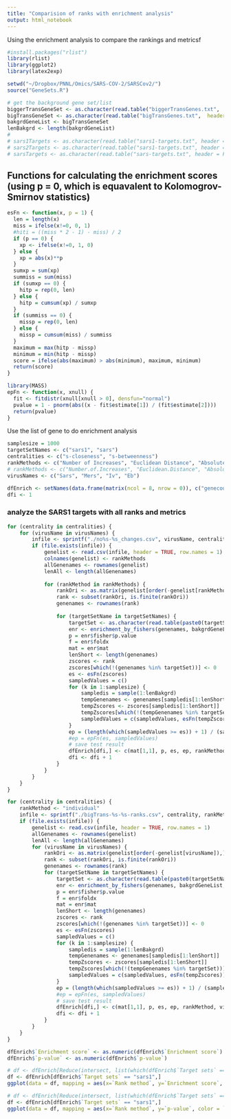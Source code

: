 ```yaml
---
title: "Comparision of ranks with enrichment analysis"
output: html_notebook
---
```


Using the enrichment analysis to compare the rankings and metricsf

```r
#install.packages("rlist")
library(rlist)
library(ggplot2)
library(latex2exp)

setwd("~/Dropbox/PNNL/Omics/SARS-COV-2/SARSCov2/")
source("GeneSets.R")

# get the background gene set/list
biggerTransGeneSet <- as.character(read.table("biggerTransGenes.txt",  header = FALSE, sep = "")$V1)
bigTransGeneSet <- as.character(read.table("bigTransGenes.txt",  header = FALSE, sep = "")$V1)
bakgrdGeneList <- bigTransGeneSet
lenBakgrd <- length(bakgrdGeneList)
#
# sars1Targets <- as.character(read.table("sars1-targets.txt", header = FALSE, sep = "")$V1)
# sars2Targets <- as.character(read.table("sars1-targets.txt", header = FALSE, sep = "")$V1)
# sarsTargets <- as.character(read.table("sars-targets.txt", header = FALSE, sep = "")$V1)

```

## Functions for calculating the enrichment scores (using p = 0, which is equavalent to Kolomogrov-Smirnov statistics)

```r
esFn <- function(x, p = 1) {
  len = length(x)
  miss = ifelse(x!=0, 0, 1)
  #hiti = ((miss * 2 - 1) - miss) / 2
  if (p == 0) {
    xp <- ifelse(x!=0, 1, 0)
  } else {
    xp = abs(x)**p
  }
  sumxp = sum(xp)
  summiss = sum(miss)
  if (sumxp == 0) {
    hitp = rep(0, len)
  } else {
    hitp = cumsum(xp) / sumxp
  }
  if (summiss == 0) {
    missp = rep(0, len)
  } else {
    missp = cumsum(miss) / summiss
  }
  maximum = max(hitp - missp)
  minimum = min(hitp - missp)
  score = ifelse(abs(maximum) > abs(minimum), maximum, minimum)
  return(score)
}

library(MASS)
epFn <- function(x, xnull) {
  fit <- fitdistr(xnull[xnull > 0], densfun="normal")
  pvalue = 1 - pnorm(abs((x - fit$estimate[1]) / (fit$estimate[2])))
  return(pvalue)
}
```


Use the list of gene to do enrichment analysis

```r
samplesize = 1000
targetSetNames <- c("sars1", "sars")
centralities <- c("s-closeness", "s-betweenness")
rankMethods <- c("Number of Increases", "Euclidean Distance", "Absolute Rank Change", "Relative Rank Change", "Absolute Change", "Relative Change", "Combined Score")
# rankMethods <- c("Number.of.Increases", "Euclidean.Distance", "Absolute.Rank.Change", "Relative.Rank.Change", "Absolute.Change", "Relative.Change", "Combined.Score")
virusNames <- c("Sars", "Mers", "Iv", "Eb")

dfEnrich <- setNames(data.frame(matrix(ncol = 8, nrow = 0)), c("genecount", "p", "Enrichment score", "p-value", "Rank method", "Virus name", "Target sets","Hypergraph metrics"))
dfi <- 1
```

### analyze the SARS1 targets with all ranks and metrics

```r
for (centrality in centralities) {
    for (virusName in virusNames) {
        infile <- sprintf("./no%s-%s_changes.csv", virusName, centrality)
        if (file.exists(infile)) {
            genelist <- read.csv(infile, header = TRUE, row.names = 1)
            colnames(genelist) <- rankMethods
            allGenenames <- rownames(genelist)
            lenAll <- length(allGenenames)
            
            for (rankMethod in rankMethods) {
                rankOri <- as.matrix(genelist[order(-genelist[rankMethod]),][rankMethod])
                rank <- subset(rankOri, is.finite(rankOri))
                genenames <- rownames(rank)
                
                for (targetSetName in targetSetNames) {
                    targetSet <- as.character(read.table(paste0(targetSetName,"-targets.txt"), header = FALSE, sep = "")$V1)
                    enr <- enrichment_by_fishers(genenames, bakgrdGeneList, targetSet)
                    p = enr$fisher$p.value
                    f = enr$foldx
                    mat = enr$mat
                    lenShort <- length(genenames)
                    zscores <- rank
                    zscores[which(!(genenames %in% targetSet))] <- 0
                    es <- esFn(zscores)
                    sampledValues = c()
                    for (k in 1:samplesize) {
                        sampledis = sample(1:lenBakgrd)
                        tempGenenames <- genenames[sampledis[1:lenShort]]
                        tempZscores <- zscores[sampledis[1:lenShort]]
                        tempZscores[which(!(tempGenenames %in% targetSet))] <- 0
                        sampledValues = c(sampledValues, esFn(tempZscores))
                    }
                    ep = (length(which(sampledValues >= es)) + 1) / (samplesize + 1)
                    #ep = epFn(es, sampledValues)
                    # save test result
                    dfEnrich[dfi,] <- c(mat[1,1], p, es, ep, rankMethod, virusName, targetSetName, centrality)
                    dfi <- dfi + 1
                }
            }
        }
    }
}
```


```r
for (centrality in centralities) {
    rankMethod <- "individual"
    infile <- sprintf("./bigTrans-%s-%s-ranks.csv", centrality, rankMethod)
    if (file.exists(infile)) {
        genelist <- read.csv(infile, header = TRUE, row.names = 1)
        allGenenames <- rownames(genelist)
        lenAll <- length(allGenenames)
        for (virusName in virusNames) {
            rankOri <- as.matrix(genelist[order(-genelist[virusName]),][virusName])
            rank <- subset(rankOri, is.finite(rankOri))
            genenames <- rownames(rank)
            for (targetSetName in targetSetNames) {
                targetSet <- as.character(read.table(paste0(targetSetName,"-targets.txt"), header = FALSE, sep = "")$V1)
                enr <- enrichment_by_fishers(genenames, bakgrdGeneList, targetSet)
                p = enr$fisher$p.value
                f = enr$foldx
                mat = enr$mat
                lenShort <- length(genenames)
                zscores <- rank
                zscores[which(!(genenames %in% targetSet))] <- 0
                es <- esFn(zscores)
                sampledValues = c()
                for (k in 1:samplesize) {
                    sampledis = sample(1:lenBakgrd)
                    tempGenenames <- genenames[sampledis[1:lenShort]]
                    tempZscores <- zscores[sampledis[1:lenShort]]
                    tempZscores[which(!(tempGenenames %in% targetSet))] <- 0
                    sampledValues = c(sampledValues, esFn(tempZscores))
                }
                ep = (length(which(sampledValues >= es)) + 1) / (samplesize + 1)
                #ep = epFn(es, sampledValues)
                # save test result
                dfEnrich[dfi,] <- c(mat[1,1], p, es, ep, rankMethod, virusName, targetSetName, centrality)
                dfi <- dfi + 1
            }
        }
    }
}

```

```r
dfEnrich$`Enrichment score` <- as.numeric(dfEnrich$`Enrichment score`)
dfEnrich$`p-value` <- as.numeric(dfEnrich$`p-value`)
```

```r
# df <- dfEnrich[Reduce(intersect, list(which(dfEnrich$`Target sets` == "sars1"), which(), which(), which())),]
df <- dfEnrich[dfEnrich$`Target sets` == "sars1",]
ggplot(data = df, mapping = aes(x=`Rank method`, y=`Enrichment score`, color = `Virus name`, shape = `Hypergraph metrics`)) + geom_point(size=3 ,alpha = 0.6) + geom_line(linetype = "dashed") + scale_y_continuous() + theme(axis.text.x = element_text(angle=270))
```

```r
# df <- dfEnrich[Reduce(intersect, list(which(dfEnrich$`Target sets` == "sars1"), which(), which(), which())),]
df <- dfEnrich[dfEnrich$`Target sets` == "sars1",]
ggplot(data = df, mapping = aes(x=`Rank method`, y=`p-value`, color = `Virus name`, shape = `Hypergraph metrics`)) + geom_point(size=3 ,alpha = 0.6) + geom_line(linetype = "dashed") + scale_y_log10() + theme(axis.text.x = element_text(angle=270))
```


<!-- ```{r} -->
<!-- # df <- dfEnrich[Reduce(intersect, list(which(dfEnrich$`Target sets` == "sars1"), which(), which(), which())),] -->
<!-- df <- dfEnrich[dfEnrich$`Target sets` == "sars",] -->
<!-- ggplot(data = df, mapping = aes(x=`Rank method`, y=`Enrichment score`, color = `Virus name`, shape = `Hypergraph metrics`)) + geom_point(size=3 ,alpha = 0.6) + geom_line(linetype = "dashed") + scale_y_continuous() + theme(axis.text.x = element_text(angle=270)) -->
<!-- ``` -->

<!-- ```{r} -->
<!-- # df <- dfEnrich[Reduce(intersect, list(which(dfEnrich$`Target sets` == "sars1"), which(), which(), which())),] -->
<!-- df <- dfEnrich[dfEnrich$`Target sets` == "sars",] -->
<!-- ggplot(data = df, mapping = aes(x=`Rank method`, y=`p-value`, color = `Virus name`, shape = `Hypergraph metrics`)) + geom_point(size=3 ,alpha = 0.6) + geom_line(linetype = "dashed") + scale_y_log10() + theme(axis.text.x = element_text(angle=270)) -->
<!-- ``` -->


